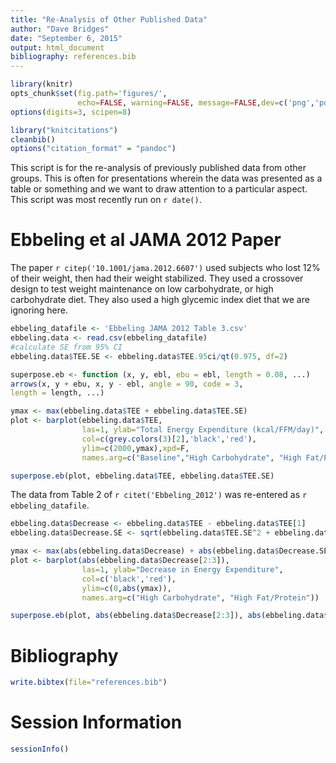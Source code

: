 ```yaml
---
title: "Re-Analysis of Other Published Data"
author: "Dave Bridges"
date: "September 6, 2015"
output: html_document
bibliography: references.bib
---
```


```r
library(knitr)
opts_chunk$set(fig.path='figures/',
               echo=FALSE, warning=FALSE, message=FALSE,dev=c('png','pdf'))
options(digits=3, scipen=8)

library("knitcitations")
cleanbib()
options("citation_format" = "pandoc")
```

This script is for the re-analysis of previously published data from other groups.  This is often for presentations wherein the data was presented as a table or something and we want to draw attention to a particular aspect.  This script was most recently run on `r date()`.

# Ebbeling et al JAMA 2012 Paper

The paper `r citep('10.1001/jama.2012.6607')` used subjects who lost 12% of their weight, then had their weight stabilized.  They used a crossover design to test weight maintenance on low carbohydrate, or high carbohydrate diet.  They also used a high glycemic index diet that we are ignoring here.

```r
ebbeling_datafile <- 'Ebbeling JAMA 2012 Table 3.csv'
ebbeling.data <- read.csv(ebbeling_datafile)
#calculate SE from 95% CI
ebbeling.data$TEE.SE <- ebbeling.data$TEE.95ci/qt(0.975, df=2)

superpose.eb <- function (x, y, ebl, ebu = ebl, length = 0.08, ...)
arrows(x, y + ebu, x, y - ebl, angle = 90, code = 3,
length = length, ...)

ymax <- max(ebbeling.data$TEE + ebbeling.data$TEE.SE)
plot <- barplot(ebbeling.data$TEE,
                las=1, ylab="Total Energy Expenditure (kcal/FFM/day)",
                col=c(grey.colors(3)[2],'black','red'),
                ylim=c(2000,ymax),xpd=F,
                names.arg=c("Baseline","High Carbohydrate", "High Fat/Protein"))

superpose.eb(plot, ebbeling.data$TEE, ebbeling.data$TEE.SE)
```

The data from Table 2 of `r citet('Ebbeling_2012')` was re-entered as `r ebbeling_datafile`.

```r
ebbeling.data$Decrease <- ebbeling.data$TEE - ebbeling.data$TEE[1]
ebbeling.data$Decrease.SE <- sqrt(ebbeling.data$TEE.SE^2 + ebbeling.data$TEE.SE[1]^2)

ymax <- max(abs(ebbeling.data$Decrease) + abs(ebbeling.data$Decrease.SE))
plot <- barplot(abs(ebbeling.data$Decrease[2:3]),
                las=1, ylab="Decrease in Energy Expenditure",
                col=c('black','red'),
                ylim=c(0,abs(ymax)),
                names.arg=c("High Carbohydrate", "High Fat/Protein"))

superpose.eb(plot, abs(ebbeling.data$Decrease[2:3]), abs(ebbeling.data$Decrease.SE[2:3]))
```

# Bibliography

```r
write.bibtex(file="references.bib")
```


# Session Information

```r
sessionInfo()
```